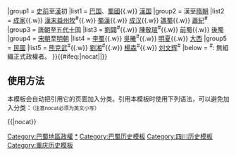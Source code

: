 {{Navbox
|name = 巴蜀地區政權
|title = [[巴蜀]]地區政權
|state = {{#if:{{{state|}}}|{{{state|}}}|autocollapse}}
|group1 = [[史前時代|史前]]至[[汉朝|漢]]初
|list1 = [[巴国]]、[[古蜀|蜀國]]{{.w}} [[西汉|漢国]]
|group2 = 漢至[[隋朝]]
|list2 = [[成家]]{{.w}} [[劉璋|漢末益州牧]]<sup>#</sup>{{.w}} [[蜀汉|蜀漢]]{{.w}} [[成汉]]{{.w}} [[譙蜀]]{{.w}} [[蕭紀]]<sup>#</sup>
|group3 = {{nowrap begin}}[[唐朝]]至[[五代十国]]{{nowrap end}}
|list3 = [[劉闢]]<sup>#</sup>{{.w}} [[陳敬瑄]]<sup>#</sup>{{.w}} [[前蜀]]{{.w}} [[後蜀]]
|group4 = [[宋朝]]至[[明朝]]
|list4 = [[李蜀]]{{.w}} [[吴曦 (南宋)|吳曦]]<sup>#</sup>{{.w}} [[明夏]]{{.w}} [[大西]]
|group5 = [[中華民國|民國]]
|list5 = [[熊克武]]<sup>#</sup>{{.w}} [[劉湘]]<sup>#</sup>{{.w}} [[楊森 (中華民國將領)|楊森]]<sup>#</sup>{{.w}} [[刘文辉]]<sup>#</sup>
|below = <sup>#</sup>: 無組織正式政權者。
}}<includeonly>{{#ifeq:{{{1}}}|nocat||[[Category:巴蜀地區政權]]}}</includeonly><noinclude>

== 使用方法 ==
本模板会自动把引用它的页面加入分类。引用本模板时使用下列语法，可以避免加入分类：<small>（注意nocat必须为英文小写）</small>

<nowiki>{{</nowiki>{{PAGENAME}}<nowiki>|nocat}}</nowiki>

[[Category:巴蜀地區政權|*]]
[[Category:巴蜀历史模板]]
[[Category:四川历史模板]]
[[Category:重庆历史模板]]
</noinclude>